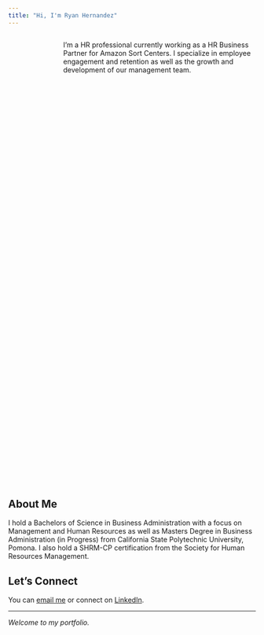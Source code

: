 ```yaml
---
title: "Hi, I'm Ryan Hernandez"
---
```


::::: columns
::: {.column width="30%"}
![(images/RyanHeadshot.jpeg)](images/RyanHeadshot.jpeg){width="100%" style="border-radius: 50%;"}
:::

::: {.column width="70%" style="padding-left: 3rem;"}
I'm a HR professional currently working as a HR Business Partner for Amazon Sort Centers. I specialize in employee engagement and retention as well as the growth and development of our management team.
:::
:::::

## About Me

I hold a [Bachelors of Science in Business Administration with a focus on Management and Human Resources as well as Masters Degree in Business Administration (in Progress) ]{.highlight} from California State Polytechnic University, Pomona. I also hold a SHRM-CP certification from the Society for Human Resources Management. 

## Let's Connect

You can [email me](mailto:ryanh1@cpp.edu) or connect on [LinkedIn](https://www.linkedin.com/in/ryan-hernandez-shrm-cp-7b412462).

------------------------------------------------------------------------

*Welcome to my portfolio.*
